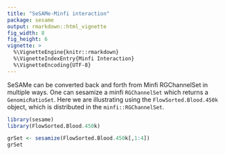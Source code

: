 ```yaml
---
title: "SeSAMe-Minfi interaction"
package: sesame
output: rmarkdown::html_vignette
fig_width: 8
fig_height: 6
vignette: >
  %\VignetteEngine{knitr::rmarkdown}
  %\VignetteIndexEntry{Minfi Interaction}
  %\VignetteEncoding{UTF-8}
---
```


SeSAMe can be converted back and forth from Minfi RGChannelSet in multiple
ways. One can sesamize a minfi `RGChannelSet` which returns a `GenomicRatioSet`.
Here we are illustrating using the `FlowSorted.Blood.450k` object, which is 
distributed in the `minfi::RGChannelSet`.
```r
library(sesame)
library(FlowSorted.Blood.450k)
```

```r
grSet <- sesamize(FlowSorted.Blood.450k[,1:4])
grSet
```

